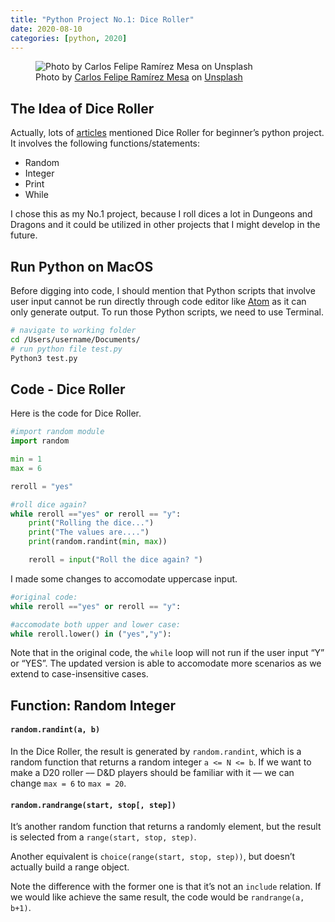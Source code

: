 ```yaml
---
title: "Python Project No.1: Dice Roller"
date: 2020-08-10
categories: [python, 2020]
---
```


![Photo by <a href="https://unsplash.com/@cafera13?utm_source=unsplash&utm_medium=referral&utm_content=creditCopyText">Carlos Felipe Ramírez Mesa</a> on <a href="https://unsplash.com/photos/-kwHrztmKzg?utm_source=unsplash&utm_medium=referral&utm_content=creditCopyText">Unsplash</a>](carlos-felipe-ramirez-mesa--kwHrztmKzg-unsplash.jpg)

  

## The Idea of Dice Roller

Actually, lots of [articles](https://knightlab.northwestern.edu/2014/06/05/five-mini-programming-projects-for-the-python-beginner/) mentioned Dice Roller for beginner's python project.
It involves the following functions/statements:

- Random
- Integer
- Print
- While

I chose this as my No.1 project, because I roll dices a lot in Dungeons and Dragons and it could be utilized in other projects that I might develop in the future.

## Run Python on MacOS

Before digging into code, I should mention that Python scripts that involve user input cannot be run directly through code editor like [Atom](https://atom.io) as it can only generate output. To run those Python scripts, we need to use Terminal.

```bash
# navigate to working folder
cd /Users/username/Documents/
# run python file test.py
Python3 test.py
```


## Code - Dice Roller
Here is the code for Dice Roller.

```python
#import random module
import random

min = 1
max = 6

reroll = "yes"

#roll dice again?
while reroll =="yes" or reroll == "y":
    print("Rolling the dice...")
    print("The values are....")
    print(random.randint(min, max))

    reroll = input("Roll the dice again? ")
```

I made some changes to accomodate uppercase input.
```python
#original code:
while reroll =="yes" or reroll == "y":

#accomodate both upper and lower case:
while reroll.lower() in ("yes","y"):
```

Note that in the original code, the `while` loop will not run if the user input "Y" or "YES".
The updated version is able to accomodate more scenarios as we extend to case-insensitive cases.

## Function: Random Integer

#### `random.randint(a, b)`

In the Dice Roller, the result is generated by `random.randint`, which is a random function that returns a random integer `a <= N <= b`.
If we want to make a D20 roller –– D&D players should be familiar with it –– we can change `max = 6` to `max = 20`.
<br>

#### `random.randrange(start, stop[, step])`

It's another random function that returns a randomly element, but the result is selected from a `range(start, stop, step)`.

Another equivalent is `choice(range(start, stop, step))`, but doesn’t actually build a range object.

Note the difference with the former one is that it's not an `include` relation. If we would like achieve the same result, the code would be `randrange(a, b+1)`.
